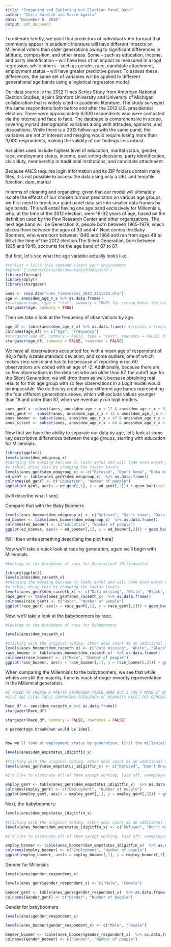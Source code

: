 ---
title: "Preparing and Exploring our Election Panel Data"
author: "Chris Kardish and Marie Agosta"
date: "November 8, 2016"
output: pdf_document
---

To reiterate briefly, we posit that predictors of individual voter turnout that commonly appear in academic literature will have different impacts on Millennial voters than older generations owing to significant differences in attitude, composition, and other areas. Some -- such as education, income, and party identification -- will have less of an impact as measured in a logit regression, while others -- such as gender, race, candidate attachment, employment status -- will have greater predictive power. To assess these differences, the same set of variables will be applied to different generational age bands using a logistical regression model.

Our data source is the 2012 Times Series Study from American National Election Studies, a joint Stanford University and University of Michigan collaboration that is widely cited in academic literature. The study surveyed the same respondents both before and after the 2012 U.S. presidential election. There were approximately 6,000 respondents who were contacted via the internet and face to face. The database is comprehensive in scope, covering myriad demographic variables along with attitudes, opinions, and dispositions. While there is a 2013 follow-up with the same panel, the variables are not of interest and merging would require losing more than 3,000 respondents, making the validity of our findings less robust. 

Variables used include highest level of education, marital status, gender, race, employment status, income, past voting decisions, party identification, civic duty, membership in traditional institutions, and candidate attachment. 

Because ANES requires login information and its ZIP folders contain many files, it is not possible to access the data using only a URL and tempfile function. 
dem_marital

In terms of cleaning and organizing, given that our model will ultimately isolate the effects of our chosen turnout predictors on various age groups, we first need to break our giant panel data set into smaller data frames by age bands. This will entail having one age band exclusively for Millennials, who, at the time of the 2012 election, were 18-32 years of age, based on the definition used by the Pew Research Center and other organizations. The next age band will be Generation X, people born between 1965-1979, which places them between the ages of 33 and 47. Next comes the Baby Boomers, who were born between 1946 and 1964 and ran from ages 48 to 66 at the time of the 2012 election.The Silent Generation, born between 1925 and 1945, accounts for the age band of 67 to 87. 

But first, let's see what the age variable actually looks like.

```{r}
#rm(list = ls()) this command clears your environment
#setwd('C:/Users/Chris/Documents/GitHub/pair3')
library(foreign)
library(dplyr)
library(stargazer)

anes <- read.dta("anes_timeseries_2012_Stata12.dta")
age <- anes$dem_age_r_x %>% as.data.frame()
#stargazer(age, type = "text", summary = TRUE) for seeing #what the table looks #like, because without specifying text it just looks like the code for output as #it will eventually appear in a knitted document
stargazer(age, summary = TRUE)
```

Then we take a look at the frequency of observations by age.

```{r}
age_df <- table(anes$dem_age_r_x) %>% as.data.frame() #creates a frequency table #of the key age variable that's in the readalbe format of a data frame so we can #get a sense of what the data looks like.
colnames(age_df) <- c("Age", "Frequency")
#stargazer(age_df, summary = FALSE, type = "text", rownames = FALSE) for seeing #what the table looks like, because without specifying text it just looks like the #code for output as it will eventually appear in a knitted document
stargazer(age_df, summary = FALSE, rownames = FALSE)

```

We have all observations accounted for, with a mean age of respondent of 48, a fairly sizable standard deviation, and some outliers, one of which makes zero sense and has to be because of reporting error. 60 observations are coded with an age of -2. Additionally, because there are so few observations in the data set who are older than 87, the cutoff age for the Silent Generation, we will drop them as well, because obtaining real results for this age group with so few observations in a Logit model would be impossible. We do this by creating four different age bands representing the four different generations above, which will exclude values younger than 18 and older than 87, when we eventually run logit models. 

```{r}
anes_genY <- subset(anes, anes$dem_age_r_x > 17 & anes$dem_age_r_x < 33) #creates Millennial subset
anes_genX <-  subset(anes, anes$dem_age_r_x > 32 & anes$dem_age_r_x < 48) #creates Generation X subset
anes_boomer <- subset(anes, anes$dem_age_r_x > 47 & anes$dem_age_r_x < 67) #creates Baby Boomer subset
anes_silent <- subset(anes, anes$dem_age_r_x > 66 & anes$dem_age_r_x < 88) #creates Silent Generation subset
```

Now that we have the ability to separate our data by age, let's look at some key descriptive differences between the age groups, starting with education for Millennials. 

```{r}

library(ggplot2)
levels(anes$dem_edugroup_x)
#changing the wording because it looks awful and will look even worst on 
#a table; doing this by changing the factor levels 
levels(anes_genY$dem_edugroup_x) <- c("Refused", "Don't know", "Data missing", "Below high school", "High school", "Some post-high", "Bachelor", "Graduate") 
ed_genY <- table(anes_genY$dem_edugroup_x)  %>% as.data.frame()
colnames(ed_genY) <- c("Education", "Number of people")
ggplot(ed_genY, aes(x = ed_genY[,1], y = ed_genY[,2])) + geom_bar(stat = "identity") + ggtitle("Gen Y Education") + labs(x="Education",y="Number of people")

```

[will describe what I see]

Compare that with the Baby Boomers

```{r}

levels(anes_boomer$dem_edugroup_x) <- c("Refused", "Don't know", "Data missing", "Below high school", "High school", "Some post-high", "Bachelor", "Graduate") 
ed_boomer <- table(anes_boomer$dem_edugroup_x)  %>% as.data.frame()
colnames(ed_boomer) <- c("Education", "Number of people")
ggplot(ed_boomer, aes(x = ed_boomer[,1], y = ed_boomer[,2])) + geom_bar(stat = "identity") + ggtitle("Boomer Education") + labs(x="Education",y="Number of people")

```

[Will then write something describing the plot here]

Now we'll take a quick look at race by generation, again we'll begin with Millennials. 

```{r}
#Looking at the breakdown of race for GenerationY (Millennials)

library(ggplot2)
levels(anes$dem_raceeth_x)
#changing the wording because it looks awful and will look even worst on 
#a table; doing this by changing the factor levels 
levels(anes_genY$dem_raceeth_x) <- c("Data missing", "White", "Black", "Asian, Hawaiian, or Pacif Islr", "Native American or Alaska Native", "Hispanic", "Other") 
race_genY <- table(anes_genY$dem_raceeth_x)  %>% as.data.frame()
colnames(race_genY) <- c("Race", "Number of people")
ggplot(race_genY, aes(x = race_genY[,1], y = race_genY[,2])) + geom_bar(stat = "identity") + ggtitle("Millenial Race Breakdown") + labs(x="Race",y="Number of people")

```

Now, we'll take a look at the babyboomers by race. 

```{r} 
#Looking at the breakdown of race for Babyboomers

levels(anes$dem_raceeth_x)

#sticking with the original coding, other does count as an additional race
levels(anes_boomer$dem_raceeth_x) <- c("Data missing", "White", "Black", "Asian, Hawaiian, or Pacif Islr", "Native American or Alaska Native", "Hispanic", "Other") 
race_boomer <- table(anes_boomer$dem_raceeth_x)  %>% as.data.frame()
colnames(race_boomer) <- c("Race", "Number of people")
ggplot(race_boomer, aes(x = race_boomer[,1], y = race_boomer[,2])) + geom_bar(stat = "identity") + ggtitle("Boomer Race Breakdown") + labs(x="Race",y="Number of people")

```

When comparing the Millennials to the babyboomers, we see that while whites are still the majority, there is much stronger minority representation in the Millennial generation. 

```{r} 
#I TRIED TO CREATE A PRETTY STARGAZER TABLE HERE BUT I CAN'T MAKE IT WORK. I'D LIKE TO 
#GIVE ONE CLEAR TABLE COMPARING FREQUENCY OF MINORITY RACES PER GENERATION 

Race_df <- anes$dem_raceeth_x %>% as.data.frame()
stargazer(Race_df)

stargazer(Race_df, summary = FALSE, rownames = FALSE)

a percentage breakdown would be ideal. 


Now we'll look at employment status by generation, first the millenials: 

```


```{r} 

levels(anes$dem_empstatus_1digitfin_x)

#sticking with the original coding, other does count as an additional race
levels(anes_genY$dem_empstatus_1digitfin_x) <- c("Refused", "Don't Know", "Working", "Laid off", "Unemployed", "Retired", "Disabled", "Homemaker", "Student") 

#I'd like to eliminate all of them except working, laid off, unemployed, homemaker, student 

employ_genY <- table(anes_genY$dem_empstatus_1digitfin_x)  %>% as.data.frame()
colnames(employ_genY) <- c("Employment", "Number of people")
ggplot(employ_genY, aes(x = employ_genY[,1], y = employ_genY[,2])) + geom_bar(stat = "identity") + ggtitle("Millennials Employment Status") + labs(x="Employment Status",y="Number of people")

```

Next, the babyboomers:

```{r} 

levels(anes$dem_empstatus_1digitfin_x)

#sticking with the original coding, other does count as an additional race
levels(anes_boomer$dem_empstatus_1digitfin_x) <- c("Refused", "Don't Know", "Working", "Laid off", "Unemployed", "Retired", "Disabled", "Homemaker", "Student") 

#I'd like to eliminate all of them except working, laid off, unemployed, homemaker, student 

employ_boomer <- table(anes_boomer$dem_empstatus_1digitfin_x)  %>% as.data.frame()
colnames(employ_boomer) <- c("Employment", "Number of people")
ggplot(employ_boomer, aes(x = employ_boomer[,1], y = employ_boomer[,2])) + geom_bar(stat = "identity") + ggtitle("Boomer Employment Status") + labs(x="Employment Status",y="Number of people")

```







Gender for Millenials

```{r} 

levels(anes$gender_respondent_x)

levels(anes_genY$gender_respondent_x) <- c("Male", "Female") 

Gender_genY <- table(anes_genY$gender_respondent_x)  %>% as.data.frame()
colnames(Gender_genY) <- c("Gender", "Number of people")

```

Gender for babyboomers

```{r} 

levels(anes$gender_respondent_x)

levels(anes_boomer$gender_respondent_x) <- c("Male", "Female") 

Gender_boomer <- table(anes_boomer$gender_respondent_x)  %>% as.data.frame()
colnames(Gender_boomer) <- c("Gender", "Number of people")

```




